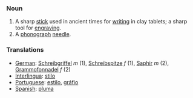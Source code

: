 ===Noun===
#A sharp [[stick]] used in ancient times for [[writing]] in clay tablets; a sharp tool for [[engraving]].
#A [[phonograph]] [[needle]].


===Translations===
*[[German]]: [[Schreibgriffel]] ''m'' (1), [[Schreibspitze]] ''f'' (1), [[Saphir]] ''m'' (2), [[Grammofonnadel]] ''f'' (2)
*[[Interlingua]]: [[stilo]]
*[[Portuguese]]: [[estilo]], [[gráfio]]
*[[Spanish]]: [[pluma]]